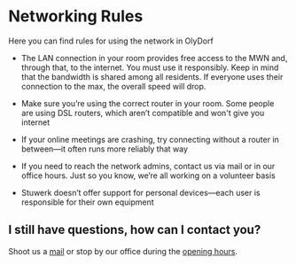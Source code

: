 
# Networking Rules

Here you can find rules for using the network in OlyDorf

- The LAN connection in your room provides free access to the MWN and, through that, to the internet. You must use it responsibly. Keep in mind that the bandwidth is shared among all residents. If everyone uses their connection to the max, the overall speed will drop.

- Make sure you’re using the correct router in your room. Some people are using DSL routers, which aren’t compatible and won't give you internet

- If your online meetings are crashing, try connecting without a router in between—it often runs more reliably that way

- If you need to reach the network admins, contact us via mail or in our office hours. Just so you know, we’re all working on a volunteer basis

- Stuwerk doesn’t offer support for personal devices—each user is responsible for their own equipment
  
## I still have questions, how can I contact you?

Shoot us a [mail](mailto:office@olynet.club) or stop by our office during the [opening hours](/#opening-hours).
